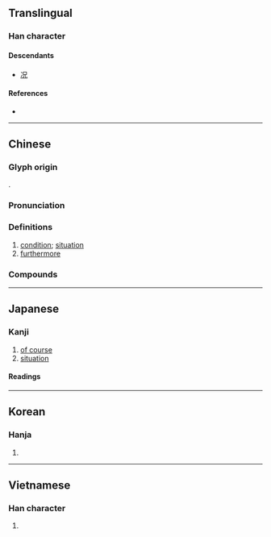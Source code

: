 {{character info/new}}
{{also|况}}
==Translingual==
{{stroke order|strokes=8}}

===Han character===
{{Han char|rn=85|rad=水|as=05|sn=8|four=36110|canj=ERHU|ids=⿰氵兄}}

====Descendants====
* [[况]]

====References====
* {{Han ref|kx=0615.010|dkj=17264|dj=1009.010|hdz=31586.020|uh=6CC1|ud=27841|bh=AA70|bd=43632}}

----

==Chinese==
{{zh-forms|s=况}}

===Glyph origin===
{{Han etym}}
{{Han compound|氵|兄}}.

===Pronunciation===
{{zh-pron
|m=kuàng
|c=fong3
|h=pfs=
|md=
|mn=hóng/qz,tw:hòng/xm,zz:khòng
|w=2huaan
|mc=y
|oc=y
|cat=n,adv
}}

===Definitions===
{{zh-hanzi}}

# [[condition]]; [[situation]]
# [[furthermore]]

===Compounds===
{{zh-der|實況轉播|勢況|何況|情況|境況|實況錄影|市況|實況|情況證據|出狀況|戰況|景況|盛況|盛況空前|空前盛況|況迺|比況|況乎|窘況|病況|況且|況乃|狀況|每況愈下|現況|每下愈況|概況|況味|自況|而況|近況|路況}}

----

==Japanese==

===Kanji===
{{ja-kanji|grade=c|rs=水05}}

# [[of course]]
# [[situation]]

====Readings====
{{ja-readings
|goon=こう<くわう
|kanon=きょう<きやう<くゐやう
|kun=ま-して,いわ-んや<いは-んや,おもむき
}}

----

==Korean==

===Hanja===
{{ko-hanja|hangeul=황|eumhun=|rv=hwang|mr=hwang|y=hwang}}

# {{defn|lang=ko|sort=水05}}

----

==Vietnamese==

===Han character===
{{vi-hantu|huống|rs=水05}}

# {{defn|lang=vi}}